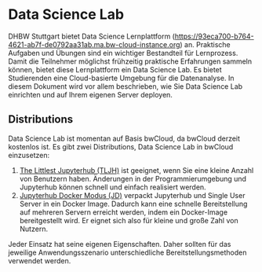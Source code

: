 
# Data Science Lab 
 
DHBW Stuttgart bietet Data Science Lernplattform (https://93eca700-b764-4621-ab7f-de0792aa31ab.ma.bw-cloud-instance.org) an. 
Praktische Aufgaben und Übungen sind ein wichtiger Bestandteil für Lernprozess. 
Damit die Teilnehmer möglichst frühzeitig praktische Erfahrungen sammeln können, bietet diese Lernplattform ein Data Science Lab.
Es bietet Studierenden eine Cloud-basierte Umgebung für die Datenanalyse.
In diesem Dokument wird vor allem beschrieben, wie Sie Data Science Lab einrichten und auf Ihrem eigenen Server deployen. 

## Distributions

Data Science Lab ist momentan auf Basis bwCloud, da bwCloud derzeit kostenlos ist. Es gibt zwei Distributions, Data Science Lab in bwCloud einzusetzen: 
1.	[The Littlest Jupyterhub (TLJH)](/TLJH) ist geeignet, wenn Sie eine kleine Anzahl von Benutzern haben. Änderungen in der Programmierumgebung und Jupyterhub können schnell und einfach realisiert werden.
2.	[Jupyterhub Docker Modus (JD)](/Jupyter_Docker) verpackt Jupyterhub und Single User Server in ein Docker Image. Dadurch kann eine schnelle Bereitstellung auf mehreren Servern erreicht werden, indem ein Docker-Image bereitgestellt wird. Er eignet sich also für kleine und große Zahl von Nutzern.

Jeder Einsatz hat seine eigenen Eigenschaften. Daher sollten für das jeweilige Anwendungsszenario unterschiedliche Bereitstellungsmethoden verwendet werden. 

